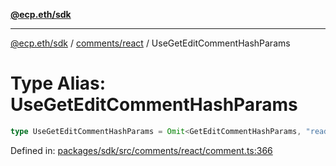 [**@ecp.eth/sdk**](../../../index.mdx)

***

[@ecp.eth/sdk](/sdk-reference/index.mdx) / [comments/react](/sdk-reference/comments/react/index.mdx) / UseGetEditCommentHashParams

# Type Alias: UseGetEditCommentHashParams

```ts
type UseGetEditCommentHashParams = Omit<GetEditCommentHashParams, "readContract">;
```

Defined in: [packages/sdk/src/comments/react/comment.ts:366](https://github.com/ecp-eth/comments-monorepo/blob/main/packages/sdk/src/comments/react/comment.ts#L366)
